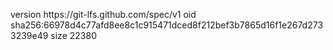 version https://git-lfs.github.com/spec/v1
oid sha256:66978d4c77afd8ee8c1c915471dced8f212bef3b7865d16f1e267d2733239e49
size 22380
